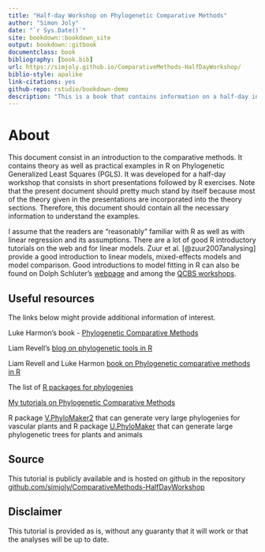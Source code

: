 ```yaml
--- 
title: "Half-day Workshop on Phylogenetic Comparative Methods"
author: "Simon Joly"
date: "`r Sys.Date()`"
site: bookdown::bookdown_site
output: bookdown::gitbook
documentclass: book
bibliography: [book.bib]
url: https://simjoly.github.io/ComparativeMethods-HalfDayWorkshop/
biblio-style: apalike
link-citations: yes
github-repo: rstudio/bookdown-demo
description: "This is a book that contains information on a half-day introductoray workshop on Phylogenetic Comparative Methods"
---
```



# About

This document consist in an introduction to the comparative methods. It contains theory as well as practical examples in R on Phylogenetic Generalized Least Squares (PGLS). It was developed for a half-day workshop that consists in short presentations followed by R exercises. Note that the present document should pretty much stand by itself because most of the theory given in the presentations are incorporated into the theory sections. Therefore, this document should contain all the necessary information to understand the examples.

I assume that the readers are "reasonably" familiar with R as well as with linear regression and its assumptions. There are a lot of good R introductory tutorials on the web and for linear models. Zuur et al. [@zuur2007analysing] provide a good introduction to linear models, mixed-effects models and model comparison. Good introductions to model fitting in R can also be found on Dolph Schluter's [webpage](https://www.zoology.ubc.ca/~schluter/R/fit-model/) and among the [QCBS workshops](http://qcbs.ca/wiki/r_workshop4).


## Useful resources

The links below might provide additional information of interest.

Luke Harmon's book - [Phylogenetic Comparative Methods](https://lukejharmon.github.io/pcm/)

Liam Revell's [blog on phylogenetic tools in R](http://blog.phytools.org/)

Liam Revell and Luke Harmon [book on Phylogenetic comparative methods in R](https://press.princeton.edu/books/ebook/9780691219042/phylogenetic-comparative-methods-in-r)

The list of [R packages for phylogenies](https://cran.r-project.org/web/views/Phylogenetics.html)

[My tutorials on Phylogenetic Comparative Methods](http://github.com/simjoly/CourseComparativeMethods/)

R package [V.PhyloMaker2](https://doi.org/10.1016/j.pld.2022.05.005) that can generate very large phylogenies for vascular plants and R package [U.PhyloMaker](https://doi.org/10.1016/j.pld.2022.12.007) that can generate large phylogenetic trees for plants and animals


## Source

This tutorial is publicly available and is hosted on github in the repository [github.com/simjoly/ComparativeMethods-HalfDayWorkshop](https://github.com/simjoly/ComparativeMethods-HalfDayWorkshop)


## Disclaimer

This tutorial is provided as is, without any guaranty that it will work or that the analyses will be up to date.
